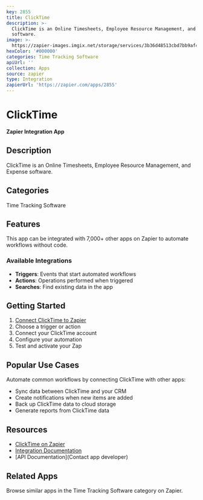 ```yaml
---
key: 2855
title: ClickTime
description: >-
  ClickTime is an Online Timesheets, Employee Resource Management, and Expense
  software.
image: >-
  https://zapier-images.imgix.net/storage/services/3b36d48513cbd7bb9af45932417a3a5a.png?auto=format%2Ccompress&ixlib=python-3.0.0&q=50
hexColor: '#000000'
categories: Time Tracking Software
apiUrl: ''
collection: Apps
source: zapier
type: Integration
zapierUrl: 'https://zapier.com/apps/2855'
---
```

# ClickTime

**Zapier Integration App**

## Description

ClickTime is an Online Timesheets, Employee Resource Management, and Expense software.

## Categories

Time Tracking Software

## Features

This app can be integrated with 7,000+ other apps on Zapier to automate workflows without code.

### Available Integrations

- **Triggers**: Events that start automated workflows
- **Actions**: Operations performed when triggered
- **Searches**: Find existing data in the app

## Getting Started

1. [Connect ClickTime to Zapier](https://zapier.com/apps/2855)
2. Choose a trigger or action
3. Connect your ClickTime account
4. Configure your automation
5. Test and activate your Zap

## Popular Use Cases

Automate common workflows by connecting ClickTime with other apps:

- Sync data between ClickTime and your CRM
- Create notifications when new items are added
- Back up ClickTime data to cloud storage
- Generate reports from ClickTime data

## Resources

- [ClickTime on Zapier](https://zapier.com/apps/2855)
- [Integration Documentation](https://zapier.com/apps/2855/integrations)
- [API Documentation](Contact app developer)

## Related Apps

Browse similar apps in the Time Tracking Software category on Zapier.
